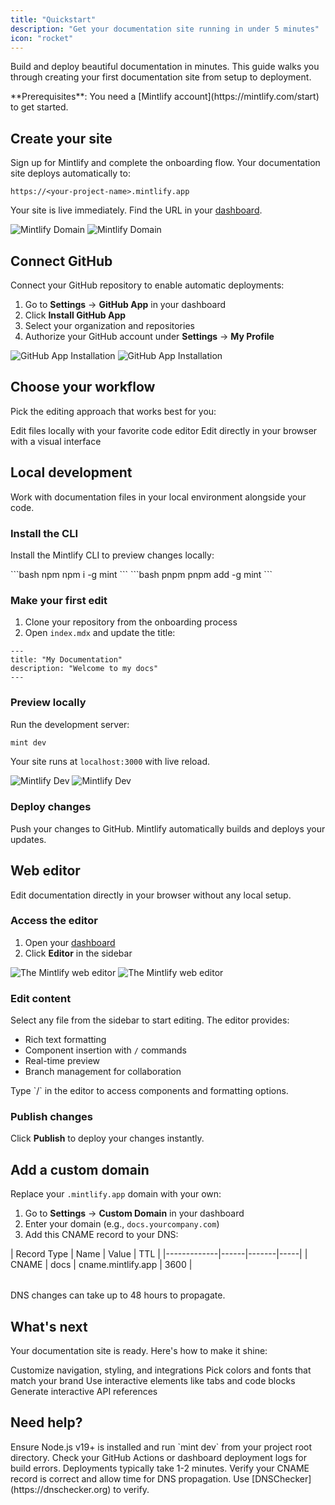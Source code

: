 ```yaml
---
title: "Quickstart"
description: "Get your documentation site running in under 5 minutes"
icon: "rocket"
---
```


Build and deploy beautiful documentation in minutes. This guide walks you through creating your first documentation site from setup to deployment.

<Info>
**Prerequisites**: You need a [Mintlify account](https://mintlify.com/start) to get started.
</Info>

## Create your site

Sign up for Mintlify and complete the onboarding flow. Your documentation site deploys automatically to:

```
https://<your-project-name>.mintlify.app
```

Your site is live immediately. Find the URL in your [dashboard](https://dashboard.mintlify.com/).

<Frame>
  <img src="/images/quickstart/mintlify-domain-light.png" alt="Mintlify Domain" className="block dark:hidden" />
  <img src="/images/quickstart/mintlify-domain-dark.png" alt="Mintlify Domain" className="hidden dark:block" />
</Frame>

## Connect GitHub

Connect your GitHub repository to enable automatic deployments:

1. Go to **Settings** → **GitHub App** in your dashboard
2. Click **Install GitHub App**
3. Select your organization and repositories
4. Authorize your GitHub account under **Settings** → **My Profile**

<Frame>
  <img src="/images/quickstart/github-app-installation-light.png" alt="GitHub App Installation" className="block dark:hidden" />
  <img src="/images/quickstart/github-app-installation-dark.png" alt="GitHub App Installation" className="hidden dark:block" />
</Frame>

## Choose your workflow

Pick the editing approach that works best for you:

<CardGroup cols={2}>
  <Card title="Code editor" icon="terminal" href="#local-development">
    Edit files locally with your favorite code editor
  </Card>
  <Card title="Web editor" icon="mouse-pointer-2" href="#web-editor">
    Edit directly in your browser with a visual interface
  </Card>
</CardGroup>

## Local development

Work with documentation files in your local environment alongside your code.

### Install the CLI

Install the Mintlify CLI to preview changes locally:

<CodeGroup>
  ```bash npm
  npm i -g mint
  ```
  ```bash pnpm
  pnpm add -g mint
  ```
</CodeGroup>

### Make your first edit

1. Clone your repository from the onboarding process
2. Open `index.mdx` and update the title:

```mdx index.mdx
---
title: "My Documentation"
description: "Welcome to my docs"
---
```

### Preview locally

Run the development server:

```bash
mint dev
```

Your site runs at `localhost:3000` with live reload.

<Frame>
  <img src="/images/quickstart/mintlify-dev-light.png" alt="Mintlify Dev" className="block dark:hidden" />
  <img src="/images/quickstart/mintlify-dev-dark.png" alt="Mintlify Dev" className="hidden dark:block" />
</Frame>

### Deploy changes

Push your changes to GitHub. Mintlify automatically builds and deploys your updates.

## Web editor

Edit documentation directly in your browser without any local setup.

### Access the editor

1. Open your [dashboard](https://dashboard.mintlify.com)
2. Click **Editor** in the sidebar

<Frame>
  <img alt="The Mintlify web editor" src="/images/quickstart/web-editor-light.png" className="block dark:hidden" />
  <img alt="The Mintlify web editor" src="/images/quickstart/web-editor-dark.png" className="hidden dark:block" />
</Frame>

### Edit content

Select any file from the sidebar to start editing. The editor provides:

- Rich text formatting
- Component insertion with `/` commands
- Real-time preview
- Branch management for collaboration

<Tip>
Type `/` in the editor to access components and formatting options.
</Tip>

### Publish changes

Click **Publish** to deploy your changes instantly.

## Add a custom domain

Replace your `.mintlify.app` domain with your own:

1. Go to **Settings** → **Custom Domain** in your dashboard
2. Enter your domain (e.g., `docs.yourcompany.com`)
3. Add this CNAME record to your DNS:

<Table>
| Record Type | Name | Value | TTL |
|-------------|------|-------|-----|
| CNAME | docs | cname.mintlify.app | 3600 |
</Table>

<Info>
DNS changes can take up to 48 hours to propagate.
</Info>

## What's next

Your documentation site is ready. Here's how to make it shine:

<CardGroup cols={2}>
  <Card title="Configure settings" icon="settings" href="settings">
    Customize navigation, styling, and integrations
  </Card>
  <Card title="Choose a theme" icon="paintbrush" href="themes">
    Pick colors and fonts that match your brand
  </Card>
  <Card title="Add components" icon="puzzle" href="/components/accordions">
    Use interactive elements like tabs and code blocks
  </Card>
  <Card title="API documentation" icon="code" href="/api-playground/overview">
    Generate interactive API references
  </Card>
</CardGroup>

## Need help?

<AccordionGroup>
  <Accordion title="Local preview not working">
    Ensure Node.js v19+ is installed and run `mint dev` from your project root directory.
  </Accordion>
  <Accordion title="Changes not appearing">
    Check your GitHub Actions or dashboard deployment logs for build errors. Deployments typically take 1-2 minutes.
  </Accordion>
  <Accordion title="Custom domain issues">
    Verify your CNAME record is correct and allow time for DNS propagation. Use [DNSChecker](https://dnschecker.org) to verify.
  </Accordion>
</AccordionGroup>
